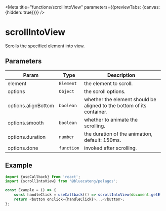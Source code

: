 <!-- DO NOT EDIT, generated from scrollIntoView.js -->


<Meta title="functions/scrollIntoView" parameters={{previewTabs: {canvas: {hidden: true}}}} />

# scrollIntoView

Scrolls the specified element into view.

## Parameters

| Param               | Type       | Description                                                           |
| ------------------- | ---------- | --------------------------------------------------------------------- |
| element             | `Element`  | the element to scroll.                                                |
| options             | `Object`   | the scroll options.                                                   |
| options.alignBottom | `boolean`  | whether the element should be aligned to the bottom of its container. |
| options.smooth      | `boolean`  | whether to animate the scrolling.                                     |
| options.duration    | `number`   | the duration of the animation, default: 150ms.                        |
| options.done        | `function` | invoked after scrolling.                                              |

## Example

```js
import {useCallback} from 'react';
import {scrollIntoView} from '@bluecateng/pelagos';

const Example = () => {
	const handleClick = useCallback(() => scrollIntoView(document.getElementById('other')), []);
	return <button onClick={handleClick}>...</button>;
};
```
